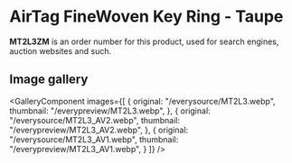 
# AirTag FineWoven Key Ring - Taupe

<Callout type='info' emoji='👉🏻'>**MT2L3ZM** is an order number for this product, used for search engines, auction websites and such.</Callout>

## Image gallery

<GalleryComponent
    images={[
      {
        original: "/everysource/MT2L3.webp",
        thumbnail: "/everypreview/MT2L3.webp",
      },
      {
        original: "/everysource/MT2L3_AV2.webp",
        thumbnail: "/everypreview/MT2L3_AV2.webp",
      },
      {
        original: "/everysource/MT2L3_AV1.webp",
        thumbnail: "/everypreview/MT2L3_AV1.webp",
      }
    ]}
  />
